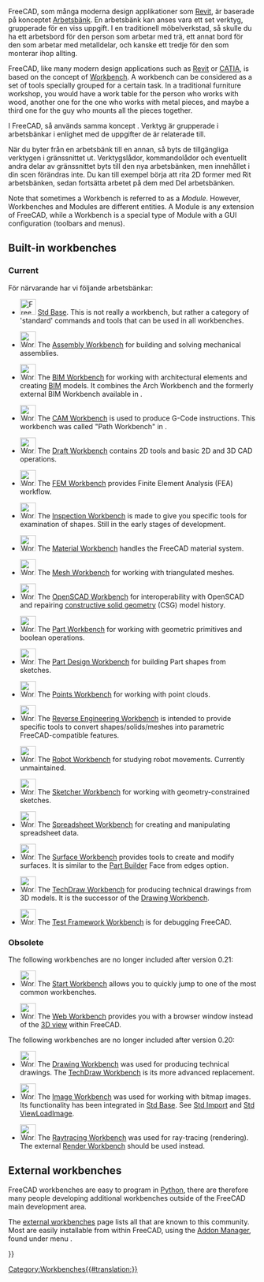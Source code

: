 <languages/>

<div class="mw-translate-fuzzy">
FreeCAD, som många moderna design applikationer som [[wikipedia:Revit|Revit]], är baserade på konceptet [[wikipedia:Workbench|Arbetsbänk]]. En arbetsbänk kan anses vara ett set verktyg, grupperade för en viss uppgift. I en traditionell möbelverkstad, så skulle du ha ett arbetsbord för den person som arbetar med trä, ett annat bord för den som arbetar med metalldelar, och kanske ett tredje för den som monterar ihop allting.
</div>

FreeCAD, like many modern design applications such as [https://en.wikipedia.org/wiki/Autodesk_Revit Revit] or [https://en.wikipedia.org/wiki/CATIA CATIA], is based on the concept of [https://en.wikipedia.org/wiki/Workbench Workbench]. A workbench can be considered as a set of tools specially grouped for a certain task. In a traditional furniture workshop, you would have a work table for the person who works with wood, another one for the one who works with metal pieces, and maybe a third one for the guy who mounts all the pieces together.

I FreeCAD, så används samma koncept . Verktyg är grupperade i arbetsbänkar i enlighet med de uppgifter de är relaterade till.

<div class="mw-translate-fuzzy">
När du byter från en arbetsbänk till en annan, så byts de tillgängliga verktygen i gränssnittet ut. Verktygslådor, kommandolådor och eventuellt andra delar av gränssnittet byts till den nya arbetsbänken, men innehållet i din scen förändras inte. Du kan till exempel börja att rita 2D former med Rit arbetsbänken, sedan fortsätta arbetet på dem med Del arbetsbänken.
</div>

Note that sometimes a Workbench is referred to as a ''Module''. However, Workbenches and Modules are different entities. A Module is any extension of FreeCAD, while a Workbench is a special type of Module with a GUI configuration (toolbars and menus).

== Built-in workbenches ==

=== Current ===

<div class="mw-translate-fuzzy">
För närvarande har vi följande arbetsbänkar:
</div>

<!--Please keep this list consistent with Online_Help_Toc, User_hub and Manual:The_FreeCAD_Interface-->
* [[Image:Freecad.svg|32px]] [[Std_Base|Std Base]]. This is not really a workbench, but rather a category of 'standard' commands and tools that can be used in all workbenches.

* [[Image:Workbench_Assembly.svg|32px]] The [[Assembly_Workbench|Assembly Workbench]] for building and solving mechanical assemblies. {{Version|1.0}}

* [[Image:Workbench_BIM.svg|32px]] The [[BIM_Workbench|BIM Workbench]] for working with architectural elements and creating [https://en.wikipedia.org/wiki/Building_information_modeling BIM] models. It combines the Arch Workbench and the formerly external BIM Workbench available in {{VersionMinus|0.21}}.

* [[Image:Workbench_CAM.svg|32px]] The [[CAM_Workbench|CAM Workbench]] is used to produce G-Code instructions. This workbench was called "Path Workbench" in {{VersionMinus|0.21}}.

* [[Image:Workbench_Draft.svg|32px]] The [[Draft_Workbench|Draft Workbench]] contains 2D tools and basic 2D and 3D CAD operations.

* [[Image:Workbench_FEM.svg|32px]] The [[FEM_Workbench|FEM Workbench]] provides Finite Element Analysis (FEA) workflow.

* [[Image:Workbench_Inspection.svg|32px]] The [[Inspection_Workbench|Inspection Workbench]] is made to give you specific tools for examination of shapes. Still in the early stages of development.

* [[Image:Workbench_Material.svg|32px]] The [[Material_Workbench|Material Workbench]] handles the FreeCAD material system. {{Version|1.0}}

* [[Image:Workbench_Mesh.svg|32px]] The [[Mesh_Workbench|Mesh Workbench]] for working with triangulated meshes.

* [[Image:Workbench_OpenSCAD.svg|32px]] The [[OpenSCAD_Workbench|OpenSCAD Workbench]] for interoperability with OpenSCAD and repairing [[Constructive_solid_geometry|constructive solid geometry]] (CSG) model history.

* [[Image:Workbench_Part.svg|32px]] The [[Part_Workbench|Part Workbench]] for working with geometric primitives and boolean operations.

* [[Image:Workbench_PartDesign.svg|32px]] The [[PartDesign_Workbench|Part Design Workbench]] for building Part shapes from sketches.

* [[Image:Workbench_Points.svg|32px]] The [[Points_Workbench|Points Workbench]] for working with point clouds.

* [[Image:Workbench_Reverse_Engineering.svg|32px]] The [[Reverse_Engineering_Workbench|Reverse Engineering Workbench]] is intended to provide specific tools to convert shapes/solids/meshes into parametric FreeCAD-compatible features.

* [[Image:Workbench_Robot.svg|32px]] The [[Robot_Workbench|Robot Workbench]] for studying robot movements. Currently unmaintained.

* [[Image:Workbench_Sketcher.svg|32px]] The [[Sketcher_Workbench|Sketcher Workbench]] for working with geometry-constrained sketches.

* [[Image:Workbench_Spreadsheet.svg|32px]] The [[Spreadsheet_Workbench|Spreadsheet Workbench]] for creating and manipulating spreadsheet data.

* [[Image:Workbench_Surface.svg|32px]] The [[Surface_Workbench|Surface Workbench]] provides tools to create and modify surfaces. It is similar to the [[Part_Builder|Part Builder]] Face from edges option.

* [[Image:Workbench_TechDraw.svg|32px]] The [[TechDraw_Workbench|TechDraw Workbench]] for producing technical drawings from 3D models. It is the successor of the [[Drawing_Workbench|Drawing Workbench]].

* [[Image:Workbench_Test.svg|32px]] The [[Testing|Test Framework Workbench]] is for debugging FreeCAD.

=== Obsolete ===

The following workbenches are no longer included after version 0.21:

* [[Image:Workbench_Start.svg|32px]] The [[Start_Workbench|Start Workbench]] allows you to quickly jump to one of the most common workbenches.

* [[Image:Workbench_Web.svg|32px]] The [[Web_Workbench|Web Workbench]] provides you with a browser window instead of the [[3D_view|3D view]] within FreeCAD.

The following workbenches are no longer included after version 0.20:

* [[Image:Workbench_Drawing.svg|32px]] The [[Drawing_Workbench|Drawing Workbench]] was used for producing technical drawings. The [[TechDraw_Workbench|TechDraw Workbench]] is its more advanced replacement.

* [[Image:Workbench_Image.svg|32px]] The [[Image_Workbench|Image Workbench]] was used for working with bitmap images. Its functionality has been integrated in [[Std_Base|Std Base]]. See [[Std_Import|Std Import]] and [[Std_ViewLoadImage|Std ViewLoadImage]].

* [[Image:Workbench_Raytracing.svg|32px]] The [[Raytracing_Workbench|Raytracing Workbench]] was used for ray-tracing (rendering). The external [https://github.com/FreeCAD/FreeCAD-render Render Workbench] should be used instead.

== External workbenches ==

FreeCAD workbenches are easy to program in [[Python|Python]], there are therefore many people developing additional workbenches outside of the FreeCAD main development area.

The [[External_workbenches|external workbenches]] page lists all that are known to this community. Most are easily installable from within FreeCAD, using the [[Std_AddonMgr|Addon Manager]], found under menu {{MenuCommand|Tools → [[Image:Std_AddonMgr.svg|24px]] Addon manager}}. 


<div class="mw-translate-fuzzy">
{{docnav/sv|Property/sv|Mesh Workbench/sv}}
</div>

{{Userdocnavi{{#translation:}}}}
[[Category:Workbenches{{#translation:}}]]